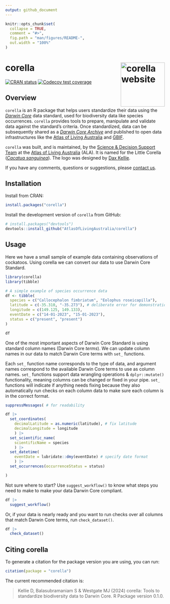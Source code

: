 ```yaml
---
output: github_document
---
```


<!-- README.md is generated from README.Rmd. Please edit that file -->

```r
knitr::opts_chunk$set(
  collapse = TRUE,
  comment = "#>",
  fig.path = "man/figures/README-",
  out.width = "100%"
)
```

# corella <a href="https://corella.ala.org.au"><img src="man/figures/logo.png" align="right" height="139" alt="corella website" /></a>

<!-- badges: start -->
[![CRAN status](https://www.r-pkg.org/badges/version/corella)](https://CRAN.R-project.org/package=corella)
[![Codecov test coverage](https://codecov.io/gh/AtlasOfLivingAustralia/corella/graph/badge.svg)](https://app.codecov.io/gh/AtlasOfLivingAustralia/corella)
<!-- badges: end -->

## Overview

`corella` is an R package that helps users standardize their data using the 
[*Darwin Core*](https://dwc.tdwg.org) data standard, used for biodiversity data like species occurrences. `corella` provides tools to prepare, manipulate and validate data against the standard's criteria. Once standardized, data can be subsequently shared as a [*Darwin Core Archive*](https://ipt.gbif.org/manual/en/ipt/latest/dwca-guide#what-is-darwin-core-archive-dwc-a) and published to open data infrastructures like the [Atlas of Living Australia](https://www.ala.org.au) and [GBIF](https://www.gbif.org/). 

`corella` was built, and is maintained, by the [Science & Decision Support Team](https://labs.ala.org.au) at the [Atlas of Living Australia](https://www.ala.org.au) (ALA). It is named for the Little Corella ([_Cacatua sanguinea_](https://bie.ala.org.au/species/https%3A//biodiversity.org.au/afd/taxa/34b31e86-7ade-4cba-960f-82a6ae586206)). The logo was designed by [Dax Kellie](https://daxkellie.com/).

If you have any comments, questions or suggestions, please [contact us](mailto:support@ala.org.au).


## Installation

Install from CRAN:

```r
install.packages("corella")
```


Install the development version of `corella` from GitHub:

```r
# install.packages("devtools")
devtools::install_github("AtlasOfLivingAustralia/corella")
```

## Usage

Here we have a small sample of example data containing observations of cockatoos. Using corella we can convert our data to use Darwin Core Standard.

```r
library(corella)
library(tibble)

# A simple example of species occurrence data
df <- tibble(
  species = c("Callocephalon fimbriatum", "Eolophus roseicapilla"),
  latitude = c(-35.310, "-35.273"), # deliberate error for demonstration purposes
  longitude = c(149.125, 149.133),
  eventDate = c("14-01-2023", "15-01-2023"),
  status = c("present", "present")
)

df
```

One of the most important aspects of Darwin Core Standard is using standard column names (Darwin Core *terms*). We can update column names in our data to match Darwin Core terms with `set_` functions. 

Each `set_` function name corresponds to the type of data, and argument names correspond to the available Darwin Core terms to use as column names. `set_` functions support data wrangling operations & `dplyr::mutate()` functionality, meaning columns can be changed or fixed in your pipe. `set_` functions will indicate if anything needs fixing because they also automatically run checks on each column data to make sure each column is in the correct format.

```r
suppressMessages( # for readability

df |>
  set_coordinates(
    decimalLatitude = as.numeric(latitude), # fix latitude
    decimalLongitude = longitude
    ) |>
  set_scientific_name(
    scientificName = species
    ) |>
  set_datetime(
    eventDate = lubridate::dmy(eventDate) # specify date format
    ) |>
  set_occurrences(occurrenceStatus = status)

)
```

Not sure where to start? Use `suggest_workflow()` to know what steps you need to make to make your data Darwin Core compliant.

```r
df |> 
  suggest_workflow()
```

Or, if your data is nearly ready and you want to run checks over all columns that match Darwin Core terms, run `check_dataset()`.

```r
df |>
  check_dataset()
```


## Citing corella

To generate a citation for the package version you are using, you can
run:

``` r
citation(package = "corella")
```

The current recommended citation is:

> Kellie D, Balasubramaniam S & Westgate MJ (2024) corella:
> Tools to standardize biodiversity data to Darwin Core. R Package version
> 0.1.0.
